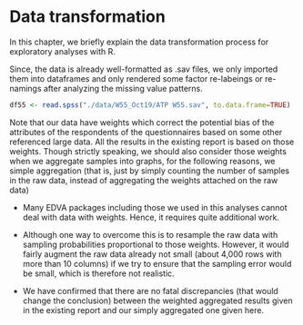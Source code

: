 # Data transformation

In this chapter, we briefly explain the data transformation process for exploratory analyses with R.

Since, the data is already well-formatted as .sav files, we only imported them into dataframes and only rendered some factor re-labeings or re-namings after analyzing the missing value patterns.

```r
df55 <- read.spss("./data/W55_Oct19/ATP W55.sav", to.data.frame=TRUE)
```

Note that our data have weights which correct the potential bias of the attributes of the respondents of the questionnaires based on some other referenced large data. All the results in the existing report is based on those weights. Though strictly speaking, we should also consider those weights when we aggregate samples into graphs, for the following reasons, we simple aggregation (that is, just by simply counting the number of samples in the raw data, instead of aggregating the weights attached on the raw data)

  - Many EDVA packages including those we used in this analyses cannot deal with data with weights. Hence, it requires quite additional work.
  
  - Although one way to overcome this is to resample the raw data with sampling probabilities proportional to those weights.
  However, it would fairly augment the raw data already not small (about 4,000 rows with more than 10 columns) if we try to ensure that the sampling error would be small, which is therefore not realistic.
  
  - We have confirmed that there are no fatal discrepancies (that would change the conclusion) between the weighted aggregated results given in the existing report and our simply aggregated one given here.


